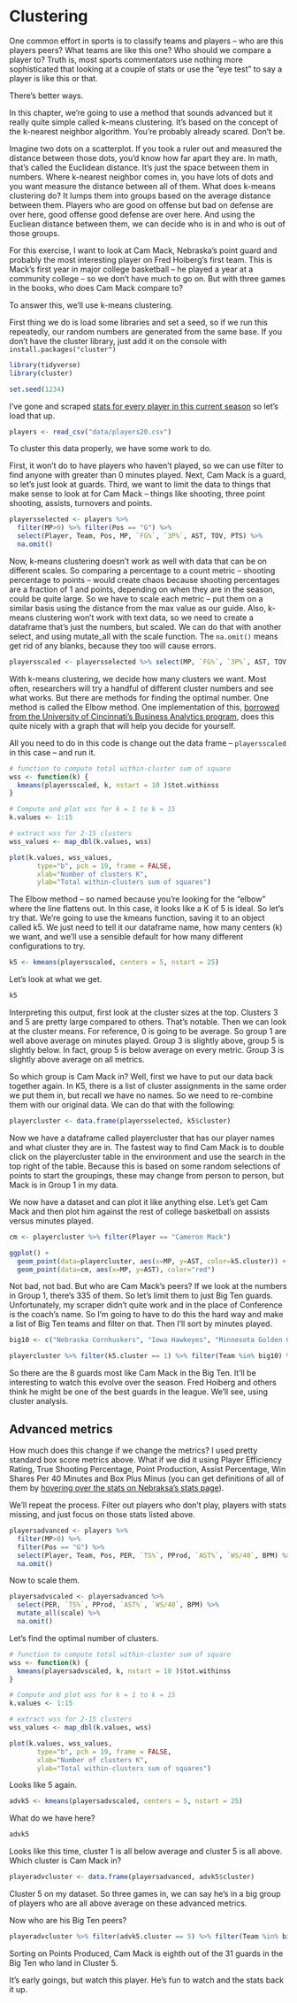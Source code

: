 # Clustering

One common effort in sports is to classify teams and players -- who are this players peers? What teams are like this one? Who should we compare a player to? Truth is, most sports commentators use nothing more sophisticated that looking at a couple of stats or use the "eye test" to say a player is like this or that. 

There's better ways. 

In this chapter, we're going to use a method that sounds advanced but it really quite simple called k-means clustering. It's based on the concept of the k-nearest neighbor algorithm. You're probably already scared. Don't be. 

Imagine two dots on a scatterplot. If you took a ruler out and measured the distance between those dots, you'd know how far apart they are. In math, that's called the Euclidean distance. It's just the space between them in numbers. Where k-nearest neighbor comes in, you have lots of dots and you want measure the distance between all of them. What does k-means clustering do? It lumps them into groups based on the average distance between them. Players who are good on offense but bad on defense are over here, good offense good defense are over here. And using the Eucliean distance between them, we can decide who is in and who is out of those groups.

For this exercise, I want to look at Cam Mack, Nebraska's point guard and probably the most interesting player on Fred Hoiberg's first team. This is Mack's first year in major college basketball -- he played a year at a community college -- so we don't have much to go on. But with three games in the books, who does Cam Mack compare to? 

To answer this, we'll use k-means clustering. 

First thing we do is load some libraries and set a seed, so if we run this repeatedly, our random numbers are generated from the same base. If you don't have the cluster library, just add it on the console with `install.packages("cluster")`

```r
library(tidyverse)
library(cluster)

set.seed(1234)
```

I've gone and scraped [stats for every player in this current season](https://unl.box.com/s/0g56ve61y6hakyxzr1u4t534721bqvg8) so let's load that up. 

```r
players <- read_csv("data/players20.csv")
```

To cluster this data properly, we have some work to do.

First, it won't do to have players who haven't played, so we can use filter to find anyone with greater than 0 minutes played. Next, Cam Mack is a guard, so let's just look at guards. Third, we want to limit the data to things that make sense to look at for Cam Mack -- things like shooting, three point shooting, assists, turnovers and points. 

```r
playersselected <- players %>% 
  filter(MP>0) %>% filter(Pos == "G") %>% 
  select(Player, Team, Pos, MP, `FG%`, `3P%`, AST, TOV, PTS) %>% 
  na.omit() 
```

Now, k-means clustering doesn't work as well with data that can be on different scales. So comparing a percentage to a count metric -- shooting percentage to points -- would create chaos because shooting percentages are a fraction of 1 and points, depending on when they are in the season, could be quite large. So we have to scale each metric -- put them on a similar basis using the distance from the max value as our guide. Also, k-means clustering won't work with text data, so we need to create a dataframe that's just the numbers, but scaled. We can do that with another select, and using mutate_all with the scale function. The `na.omit()` means get rid of any blanks, because they too will cause errors. 

```r
playersscaled <- playersselected %>% select(MP, `FG%`, `3P%`, AST, TOV, PTS) %>% mutate_all(scale) %>% na.omit()
```

With k-means clustering, we decide how many clusters we want. Most often, researchers will try a handful of different cluster numbers and see what works. But there are methods for finding the optimal number. One method is called the Elbow method. One implementation of this, [borrowed from the University of Cincinnati's Business Analytics program](https://uc-r.github.io/kmeans_clustering), does this quite nicely with a graph that will help you decide for yourself. 

All you need to do in this code is change out the data frame -- `playersscaled` in this case -- and run it. 

```r
# function to compute total within-cluster sum of square 
wss <- function(k) {
  kmeans(playersscaled, k, nstart = 10 )$tot.withinss
}

# Compute and plot wss for k = 1 to k = 15
k.values <- 1:15

# extract wss for 2-15 clusters
wss_values <- map_dbl(k.values, wss)

plot(k.values, wss_values,
       type="b", pch = 19, frame = FALSE, 
       xlab="Number of clusters K",
       ylab="Total within-clusters sum of squares")
```

The Elbow method -- so named because you're looking for the "elbow" where the line flattens out. In this case, it looks like a K of 5 is ideal. So let's try that. We're going to use the kmeans function, saving it to an object called k5. We just need to tell it our dataframe name, how many centers (k) we want, and we'll use a sensible default for how many different configurations to try. 

```r
k5 <- kmeans(playersscaled, centers = 5, nstart = 25)
```

Let's look at what we get.

```r
k5
```

Interpreting this output, first look at the cluster sizes at the top. Clusters 3 and 5 are pretty large compared to others. That's notable. Then we can look at the cluster means. For reference, 0 is going to be average. So group 1 are well above average on minutes played. Group 3 is slightly above, group 5 is slightly below. In fact, group 5 is below average on every metric. Group 3 is slightly above average on all metrics. 

So which group is Cam Mack in? Well, first we have to put our data back together again. In K5, there is a list of cluster assignments in the same order we put them in, but recall we have no names. So we need to re-combine them with our original data. We can do that with the following:

```r
playercluster <- data.frame(playersselected, k5$cluster) 
```

Now we have a dataframe called playercluster that has our player names and what cluster they are in. The fastest way to find Cam Mack is to double click on the playercluster table in the environment and use the search in the top right of the table. Because this is based on some random selections of points to start the groupings, these may change from person to person, but Mack is in Group 1 in my data. 

We now have a dataset and can plot it like anything else. Let's get Cam Mack and then plot him against the rest of college basketball on assists versus minutes played. 

```r
cm <- playercluster %>% filter(Player == "Cameron Mack")
```

```r
ggplot() + 
  geom_point(data=playercluster, aes(x=MP, y=AST, color=k5.cluster)) + 
  geom_point(data=cm, aes(x=MP, y=AST), color="red")
```

Not bad, not bad. But who are Cam Mack's peers? If we look at the numbers in Group 1, there's 335 of them. So let's limit them to just Big Ten guards. Unfortunately, my scraper didn't quite work and in the place of Conference is the coach's name. So I'm going to have to do this the hard way and make a list of Big Ten teams and filter on that. Then I'll sort by minutes played. 

```r
big10 <- c("Nebraska Cornhuskers", "Iowa Hawkeyes", "Minnesota Golden Gophers", "Illinois Fighting Illini", "Northwestern Wildcats", "Wisconsin Badgers", "Indiana Hoosiers", "Purdue Boilermakers", "Ohio State Buckeyes", "Michigan Wolverines", "Michigan State Spartans", "Penn State Nittany Lions", "Rutgers Scarlet Knights", "Maryland Terrapins")

playercluster %>% filter(k5.cluster == 1) %>% filter(Team %in% big10) %>% arrange(desc(MP))
```

So there are the 8 guards most like Cam Mack in the Big Ten. It'll be interesting to watch this evolve over the season. Fred Hoiberg and others think he might be one of the best guards in the league. We'll see, using cluster analysis. 

## Advanced metrics

How much does this change if we change the metrics? I used pretty standard box score metrics above. What if we did it using Player Efficiency Rating, True Shooting Percentage, Point Production, Assist Percentage, Win Shares Per 40 Minutes and Box Plus Minus (you can get definitions of all of them by [hovering over the stats on Nebraksa's stats page](https://www.sports-reference.com/cbb/schools/nebraska/2020.html)). 

We'll repeat the process. Filter out players who don't play, players with stats missing, and just focus on those stats listed above. 

```r
playersadvanced <- players %>% 
  filter(MP>0) %>% 
  filter(Pos == "G") %>% 
  select(Player, Team, Pos, PER, `TS%`, PProd, `AST%`, `WS/40`, BPM) %>% 
  na.omit() 
```

Now to scale them. 

```r
playersadvscaled <- playersadvanced %>% 
  select(PER, `TS%`, PProd, `AST%`, `WS/40`, BPM) %>% 
  mutate_all(scale) %>% 
  na.omit()
```

Let's find the optimal number of clusters.

```r
# function to compute total within-cluster sum of square 
wss <- function(k) {
  kmeans(playersadvscaled, k, nstart = 10 )$tot.withinss
}

# Compute and plot wss for k = 1 to k = 15
k.values <- 1:15

# extract wss for 2-15 clusters
wss_values <- map_dbl(k.values, wss)

plot(k.values, wss_values,
       type="b", pch = 19, frame = FALSE, 
       xlab="Number of clusters K",
       ylab="Total within-clusters sum of squares")
```

Looks like 5 again. 

```r
advk5 <- kmeans(playersadvscaled, centers = 5, nstart = 25)
```

What do we have here?

```r
advk5
```

Looks like this time, cluster 1 is all below average and cluster 5 is all above. Which cluster is Cam Mack in?

```r
playeradvcluster <- data.frame(playersadvanced, advk5$cluster) 
```

Cluster 5 on my dataset. So three games in, we can say he's in a big group of players who are all above average on these advanced metrics. 

Now who are his Big Ten peers?

```r
playeradvcluster %>% filter(advk5.cluster == 5) %>% filter(Team %in% big10) %>% arrange(desc(PProd))

```

Sorting on Points Produced, Cam Mack is eighth out of the 31 guards in the Big Ten who land in Cluster 5. 

It's early goings, but watch this player. He's fun to watch and the stats back it up. 
